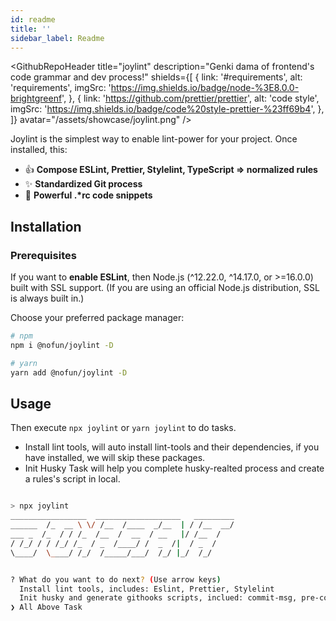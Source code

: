 ```yaml
---
id: readme
title: ''
sidebar_label: Readme
---
```



<GithubRepoHeader
  title="joylint"
  description="Genki dama of frontend's code grammar and dev process!"
  shields={[
    {
      link: '#requirements',
      alt: 'requirements',
      imgSrc: 'https://img.shields.io/badge/node-%3E8.0.0-brightgreenf',
    },
    {
      link: 'https://github.com/prettier/prettier',
      alt: 'code style',
      imgSrc: 'https://img.shields.io/badge/code%20style-prettier-%23ff69b4',
    },
  ]}
  avatar="/assets/showcase/joylint.png"
/>

<!-- -->

Joylint is the simplest way to enable lint-power for your project. Once installed, this:

- 👍 **Compose ESLint, Prettier, Stylelint, TypeScript => normalized rules**
- ✨ **Standardized Git process**
- 🥰 **Powerful .\*rc code snippets**

## Installation

### Prerequisites

If you want to **enable ESLint**, then Node.js (^12.22.0, ^14.17.0, or >=16.0.0) built with SSL support. (If you are using an official Node.js distribution, SSL is always built in.)

Choose your preferred package manager:

```bash
# npm
npm i @nofun/joylint -D

# yarn
yarn add @nofun/joylint -D
```

## Usage

Then execute `npx joylint` or `yarn joylint` to do tasks.

- Install lint tools, will auto install lint-tools and their dependencies, if you have installed, we will skip these packages.
- Init Husky Task will help you complete husky-realted process and create a rules's script in local.

```bash

> npx joylint
_________________  ___________________   _________
______  /_  __ \ \/ /__  /____  _/__  | / /__  __/
___ _  /_  / / /_  /__  /  __  / __   |/ /__  /
/ /_/ / / /_/ /_  / _  /____/ /  _  /|  / _  /
\____/  \____/ /_/  /_____/___/  /_/ |_/  /_/


? What do you want to do next? (Use arrow keys)
  Install lint tools, includes: Eslint, Prettier, Stylelint
  Init husky and generate githooks scripts, inclued: commit-msg, pre-commit
❯ All Above Task

```
